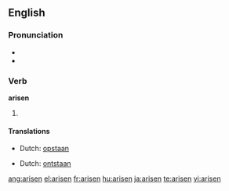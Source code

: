 {{see|ärisen}}
==English==

===Pronunciation===
*{{IPA|/ə'rɪzən/}}
*{{rhymes|ɪzən}}

===Verb===
'''arisen'''

# {{past participle of|[[arise]]}}

====Translations====
{{trans-top|gotten up}}
*Dutch: [[opstaan]]
{{trans-mid}}
{{trans-bottom}}

{{trans-top|started to exist}}
*Dutch: [[ontstaan]]
{{trans-mid}}
{{trans-bottom}}

[[ang:arisen]]
[[el:arisen]]
[[fr:arisen]]
[[hu:arisen]]
[[ja:arisen]]
[[te:arisen]]
[[vi:arisen]]